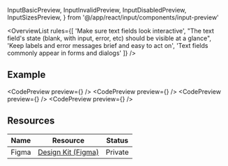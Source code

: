 ---
---

  InputBasicPreview,
  InputInvalidPreview,
  InputDisabledPreview,
  InputSizesPreview,
} from '@/app/react/input/components/input-preview'

<OverviewList rules={[
  'Make sure text fields look interactive',
  "The text field's state (blank, with input, error, etc) should be visible at a glance",
  'Keep labels and error messages brief and easy to act on',
  'Text fields commonly appear in forms and dialogs'
]} />

## Example

<CodePreview preview={<InputBasicPreview />} />
<CodePreview preview={<InputInvalidPreview />} />
<CodePreview preview={<InputDisabledPreview />} />
<CodePreview preview={<InputSizesPreview />} />

## Resources

| Name     | Resource | Status                                               |
| -------- | -------- | ---------------------------------------------------- |
| Figma    | [Design Kit (Figma)](https://www.figma.com/design/ducwqOCxoxcWc3ReV3FYd8/Digital-University-Component-Library?m=auto&node-id=0-1)      |                         Private                      |